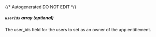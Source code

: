 {/* Autogenerated DO NOT EDIT  */}
##### `userIds` _array (optional)_
The user_ids field for the users to set as an owner of the app entitlement.


